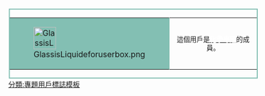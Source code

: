 <div style="float:left; border:2px solid #83BFB3; margin:1px;">
{|cellspacing="0" style="width:240px; color:#fff; background:#3cb371;"
|style="width:45px; height:45px; background:#83BFB3; border-right:1px solid #83BFB3"|[[File:GlassisLiquideforuserbox.png|45px]]
|style="font-size:10pt; padding:4pt; line-height:1.25em; text-align:center;"|這個用戶是'''[[WikiProject:化學|<span style="color:#fff;">化學專題</span>]]'''的成員。
|}</div><includeonly>[[分類:化學專題成員|{{PAGENAME}}]]</includeonly><noinclude>[[分類:專題用戶標誌模板]]</noinclude>